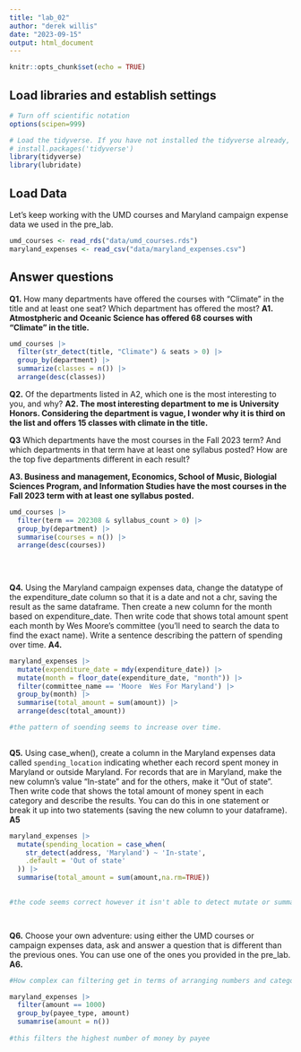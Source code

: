 ```yaml
---
title: "lab_02"
author: "derek willis"
date: "2023-09-15"
output: html_document
---
```


```r
knitr::opts_chunk$set(echo = TRUE)
```

## Load libraries and establish settings

```r
# Turn off scientific notation
options(scipen=999)

# Load the tidyverse. If you have not installed the tidyverse already, remove the # from the next line and run it first.  
# install.packages('tidyverse')
library(tidyverse)
library(lubridate)
```

## Load Data

Let's keep working with the UMD courses and Maryland campaign expense data we used in the pre_lab.

```r
umd_courses <- read_rds("data/umd_courses.rds")
maryland_expenses <- read_csv("data/maryland_expenses.csv")
```

## Answer questions

**Q1.** How many departments have offered the courses with "Climate" in the title and at least one seat? Which department has offered the most? **A1. Atmostpheric and Oceanic Science has offered 68 courses with "Climate" in the title.**

```r
umd_courses |>
  filter(str_detect(title, "Climate") & seats > 0) |>
  group_by(department) |>
  summarize(classes = n()) |>
  arrange(desc(classes))

```

**Q2.** Of the departments listed in A2, which one is the most interesting to you, and why? **A2. The most interesting department to me is University Honors. Considering the department is vague, I wonder why it is third on the list and offers 15 classes with climate in the title.**

**Q3** Which departments have the most courses in the Fall 2023 term? And which departments in that term have at least one syllabus posted? How are the top five departments different in each result?

**A3. Business and management, Economics, School of Music, Biologial Sciences Program, and Information Studies have the most courses in the Fall 2023 term with at least one syllabus posted.**

```r
umd_courses |> 
  filter(term == 202308 & syllabus_count > 0) |>
  group_by(department) |>
  summarise(courses = n()) |>
  arrange(desc(courses))
 
  
 
```

**Q4.** Using the Maryland campaign expenses data, change the datatype of the expenditure_date column so that it is a date and not a chr, saving the result as the same dataframe. Then create a new column for the month based on expenditure_date. Then write code that shows total amount spent each month by Wes Moore's committee (you'll need to search the data to find the exact name). Write a sentence describing the pattern of spending over time. **A4.**

```r
maryland_expenses |>
  mutate(expenditure_date = mdy(expenditure_date)) |>
  mutate(month = floor_date(expenditure_date, "month")) |>
  filter(committee_name == 'Moore  Wes For Maryland') |>
  group_by(month) |>
  summarise(total_amount = sum(amount)) |>
  arrange(desc(total_amount))

#the pattern of soending seems to increase over time. 
  
```

**Q5.** Using case_when(), create a column in the Maryland expenses data called `spending_location` indicating whether each record spent money in Maryland or outside Maryland. For records that are in Maryland, make the new column's value "In-state" and for the others, make it "Out of state". Then write code that shows the total amount of money spent in each category and describe the results. You can do this in one statement or break it up into two statements (saving the new column to your dataframe). **A5**

```r
maryland_expenses |>
  mutate(spending_location = case_when(
    str_detect(address, 'Maryland') ~ 'In-state',
    .default = 'Out of state'
  )) |> 
  summarise(total_amount = sum(amount,na.rm=TRUE)) 

  
#the code seems correct however it isn't able to detect mutate or summarise as a function
  



```

**Q6.** Choose your own adventure: using either the UMD courses or campaign expenses data, ask and answer a question that is different than the previous ones. You can use one of the ones you provided in the pre_lab. **A6.**

```r

#How complex can filtering get in terms of arranging numbers and categories?

maryland_expenses |>
  filter(amount == 1000)
  group_by(payee_type, amount)
  sumamrise(amount = n())
  
#this filters the highest number of money by payee
  
```
